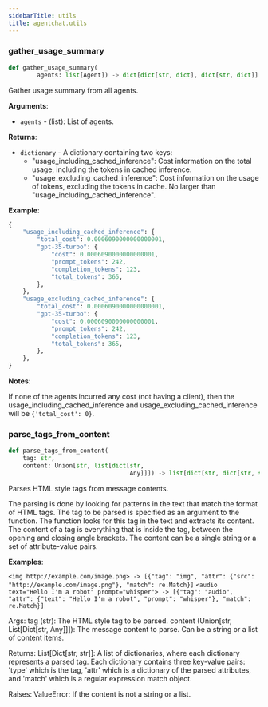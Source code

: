 ```yaml
---
sidebarTitle: utils
title: agentchat.utils
---
```


### gather\_usage\_summary

```python
def gather_usage_summary(
        agents: list[Agent]) -> dict[dict[str, dict], dict[str, dict]]
```

Gather usage summary from all agents.

**Arguments**:

- `agents` - (list): List of agents.
  

**Returns**:

- `dictionary` - A dictionary containing two keys:
  - "usage_including_cached_inference": Cost information on the total usage, including the tokens in cached inference.
  - "usage_excluding_cached_inference": Cost information on the usage of tokens, excluding the tokens in cache. No larger than "usage_including_cached_inference".
  

**Example**:

```python
{
    "usage_including_cached_inference": {
        "total_cost": 0.0006090000000000001,
        "gpt-35-turbo": {
            "cost": 0.0006090000000000001,
            "prompt_tokens": 242,
            "completion_tokens": 123,
            "total_tokens": 365,
        },
    },
    "usage_excluding_cached_inference": {
        "total_cost": 0.0006090000000000001,
        "gpt-35-turbo": {
            "cost": 0.0006090000000000001,
            "prompt_tokens": 242,
            "completion_tokens": 123,
            "total_tokens": 365,
        },
    },
}
```
  

**Notes**:

  If none of the agents incurred any cost (not having a client), then the usage_including_cached_inference and usage_excluding_cached_inference will be `{'total_cost': 0}`.

### parse\_tags\_from\_content

```python
def parse_tags_from_content(
    tag: str,
    content: Union[str, list[dict[str,
                                  Any]]]) -> list[dict[str, dict[str, str]]]
```

Parses HTML style tags from message contents.

The parsing is done by looking for patterns in the text that match the format of HTML tags. The tag to be parsed is
specified as an argument to the function. The function looks for this tag in the text and extracts its content. The
content of a tag is everything that is inside the tag, between the opening and closing angle brackets. The content
can be a single string or a set of attribute-value pairs.

**Examples**:

  `<img http://example.com/image.png> -> [{"tag": "img", "attr": {"src": "http://example.com/image.png"}, "match": re.Match}]`
    ```<audio text="Hello I'm a robot" prompt="whisper"> ->
            [{"tag": "audio", "attr": {"text": "Hello I'm a robot", "prompt": "whisper"}, "match": re.Match}]```

Args:
    tag (str): The HTML style tag to be parsed.
    content (Union[str, List[Dict[str, Any]]]): The message content to parse. Can be a string or a list of content
        items.

Returns:
    List[Dict[str, str]]: A list of dictionaries, where each dictionary represents a parsed tag. Each dictionary
        contains three key-value pairs: 'type' which is the tag, 'attr' which is a dictionary of the parsed attributes,
        and 'match' which is a regular expression match object.

Raises:
    ValueError: If the content is not a string or a list.

